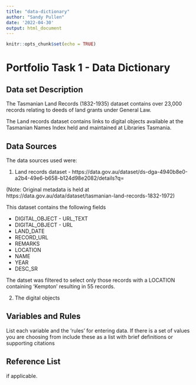 ```yaml
---
title: "data-dictionary"
author: "Sandy Pullen"
date: '2022-04-30'
output: html_document
---
```


```r
knitr::opts_chunk$set(echo = TRUE)
```

# Portfolio Task 1 - Data Dictionary

## Data set Description

The Tasmanian Land Records (1832-1935) dataset contains over 23,000 records relating to deeds of land grants under General Law.

The Land records dataset contains links to digital objects available at the Tasmanian Names Index held and maintained at Libraries Tasmania. 

## Data Sources


The data sources used were:

1. Land records dataset - https://data.gov.au/dataset/ds-dga-4940b8e0-a2b4-49e6-b658-b124d98e2082/details?q=

(Note: Original metadata is held at https://data.gov.au/data/dataset/tasmanian-land-records-1832-1972)

This dataset contains the following fields

- DIGITAL_OBJECT - URL_TEXT
- DIGITAL_OBJECT - URL
- LAND_DATE
- RECORD_URL
- REMARKS
- LOCATION
- NAME
- YEAR
- DESC_SR

The datset was filtered to select only those records with a LOCATION containing 'Kempton' resulting in 55 records.

2. The digital objects


## Variables and Rules

List each variable and the 'rules' for entering data. If there is a set of values you are choosing from include these as a list with brief definitions or supporting citations

## Reference List

if applicable.


